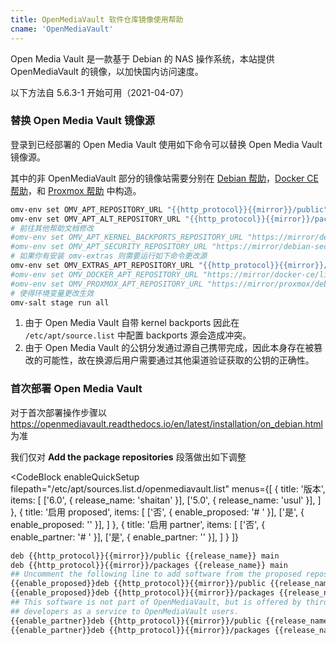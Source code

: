 ```yaml
---
title: OpenMediaVault 软件仓库镜像使用帮助
cname: 'OpenMediaVault'
---
```


Open Media Vault 是一款基于 Debian 的 NAS 操作系统，本站提供 OpenMediaVault 的镜像，以加快国内访问速度。

以下方法自 5.6.3-1 开始可用（2021-04-07）

### 替换 Open Media Vault 镜像源

登录到已经部署的 Open Media Vault 使用如下命令可以替换 Open Media Vault 镜像源。

其中的非 OpenMediaVault 部分的镜像站需要分别在 [Debian 帮助](/debian/)，[Docker CE 帮助](/docker-ce/)，和 [Proxmox 帮助](/proxmox/) 中构造。

<CodeBlock>

```bash
omv-env set OMV_APT_REPOSITORY_URL "{{http_protocol}}{{mirror}}/public"
omv-env set OMV_APT_ALT_REPOSITORY_URL "{{http_protocol}}{{mirror}}/packages"
# 前往其他帮助文档修改
#omv-env set OMV_APT_KERNEL_BACKPORTS_REPOSITORY_URL "https://mirror/debian"
#omv-env set OMV_APT_SECURITY_REPOSITORY_URL "https://mirror/debian-security"
# 如果你有安装 omv-extras 则需要运行如下命令更改源
omv-env set OMV_EXTRAS_APT_REPOSITORY_URL "{{http_protocol}}{{mirror}}/openmediavault-plugin-developers"
#omv-env set OMV_DOCKER_APT_REPOSITORY_URL "https://mirror/docker-ce/linux/debian"
#omv-env set OMV_PROXMOX_APT_REPOSITORY_URL "https://mirror/proxmox/debian"
# 使得环境变量更改生效
omv-salt stage run all
```

</CodeBlock>

1. 由于 Open Media Vault 自带 kernel backports 因此在 `/etc/apt/source.list` 中配置 backports 源会造成冲突。
2. 由于 Open Media Vault 的公钥分发通过源自己携带完成，因此本身存在被篡改的可能性，故在换源后用户需要通过其他渠道验证获取的公钥的正确性。

### 首次部署 Open Media Vault

对于首次部署操作步骤以 https://openmediavault.readthedocs.io/en/latest/installation/on_debian.html 为准

我们仅对 **Add the package repositories** 段落做出如下调整

<CodeBlock
  enableQuickSetup
  filepath="/etc/apt/sources.list.d/openmediavault.list"
  menus={[
    {
      title: '版本',
      items: [
        ['6.0', { release_name: 'shaitan' }],
        ['5.0', { release_name: 'usul' }],
      ]
    },
    {
      title: '启用 proposed',
      items: [
        ['否', { enable_proposed: '# ' }],
        ['是', { enable_proposed: '' }],
      ]
    },
    {
      title: '启用 partner',
      items: [
        ['否', { enable_partner: '# ' }],
        ['是', { enable_partner: '' }],
      ]
    }
  ]}
>

```bash
deb {{http_protocol}}{{mirror}}/public {{release_name}} main
deb {{http_protocol}}{{mirror}}/packages {{release_name}} main
## Uncomment the following line to add software from the proposed repository.
{{enable_proposed}}deb {{http_protocol}}{{mirror}}/public {{release_name}}-proposed main
{{enable_proposed}}deb {{http_protocol}}{{mirror}}/packages {{release_name}}-proposed main
## This software is not part of OpenMediaVault, but is offered by third-party
## developers as a service to OpenMediaVault users.
{{enable_partner}}deb {{http_protocol}}{{mirror}}/public {{release_name}} partner
{{enable_partner}}deb {{http_protocol}}{{mirror}}/packages {{release_name}} partner
```

</CodeBlock>
